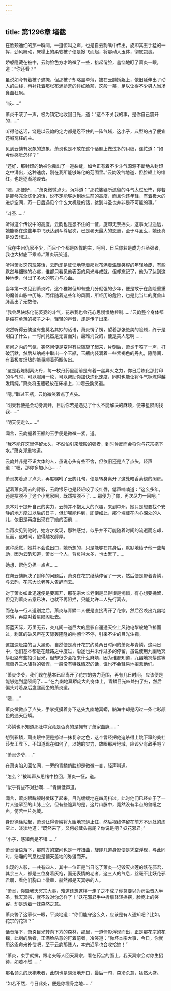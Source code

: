 ```yaml
---
---
---
```

title: 第1296章 堵截
---



在脸颊通红的那一瞬间，一道惊叫之声，也是自云韵嘴中传出，旋即其玉手猛的一挥，劲风舞动，床榻上的柔软被子便是掀飞而起，将那动人玉体，彻底包裹。

娇躯隐藏在被中，云韵脸色方才略微了一些，抬起俏脸，羞恼地盯了萧炎一眼，道：“你还看？”

虽说如今有着被子遮掩，但那被子却略显单薄，披在云韵娇躯上，依旧延伸出了动人的曲线，再衬托着那张布满娇羞的绯红脸颊，这般一幕，足以让得不少男人当场鼻血狂飙。

“咳……”

萧炎干咳了一声，极为镇定地收回目光，道：“这个不关我的事，是你自己震开的……”

听得他这话，饶是以云韵的定力都是忍不住的一阵气堵，这小子，典型的占了便宜还喊冤枉的主。

见到云韵有发飙的迹象，萧炎也是不敢在这个话题上做过多的纠缠，连忙道：“如今你感觉怎样？”

“还好，那封印的确被你撕出了一道裂缝，如今正有着不少斗气源源不断地从封印之中涌出，这种速度，刚在我所能够炼化的范围里。”云韵没气地道，但脸颊上的绯红，也是逐渐地淡去。

“嗯，那便好……”萧炎微微点头，沉吟道：“那花婆婆所遗留的斗气太过恐怖，你若是能够完全炼化的话，说不定能够达到她生前的高度，而且你还年轻，有着极大的进步空间，万一日后遇见个什么大机缘的话，达到斗圣也并非是不可能的事。”

“斗圣……”

听得这个传说中的高度，云韵也是忍不住的一怔，旋即无奈摇头，这事太过遥远，她能够在这些年中飞跃达到斗尊层次，已是老天最大的恩惠，至于斗圣么，她还真是没去想过。

“我在中州仇家不少，而且个个都是凶悍的主，呵呵，日后你若是成为斗圣强者，我也大树底下乘凉。”萧炎玩笑道。

听得萧炎这句玩笑话，云韵却是怔怔地望着那张布满着温暖笑容的年轻脸庞，有些默然与细微的心疼，谁都只看见他表面的风光与成就，但却忘记了，他为了达到这种地步，付出了多大的努力与心血。

当年第一次见到萧炎时，这个稚嫩但却有些几分倔强的少年，便是敢于在危险重重的魔兽山脉中历练，而伴随着这些年的风雨，所经历的危险，也是比当年的魔兽山脉高出了无数倍。

“我会尽快炼化花婆婆的斗气，花宗我也会花心思慢慢地控制……”云韵整个身体都是缩在单薄的被子之中，轻轻的声音，却是传了出来。

突然听得云韵这有些莫名其妙的话语，萧炎愣了愣，望着那张绝美的脸颊，终于是明白了什么，一时间竟然是无言而对，最难消受的，便是美人恩啊……

房间之内的气氛，突然间便是变得有些旖旎了起来，片刻后，萧炎干咳了一声，打破沉默，然后从纳戒中取出一个玉瓶，玉瓶内装满着一些紫褐色的丹丸，隐隐间，有着极度炽热的能量顺着药瓶传出。

“这是我炼制离火丹，每一枚丹药里面前是有着一丝异火之力，你日后炼化那封印的斗气时，可以服用一枚，可以帮助你加快炼化速度，同时也能让将斗气锤炼得越发精纯。”萧炎将玉瓶轻放在床榻上，冲着云韵笑道。

“嗯。”取过玉瓶，云韵微笑着点了点头。

“明天我便是会动身离开，日后你若是遇见了什么不能解决的麻烦，便来星陨阁找我……”

“明天便走么……”

闻言，云韵握着玉瓶的玉手便是微微一紧，道。

“我不能在这里停留太久，不然怕引来魂殿的强者，到时候反而会将你与花宗拖下水。”萧炎郑重地道。

云韵并非是不识大体的人，虽说心头有些不舍，但依旧还是点了点头，轻声道：“嗯，那你多加小心……”

萧炎笑着点了点头，再度嘱咐了云韵几句，便是转身离开了这处暗香萦绕的闺房。

望着萧炎离去的背影，云韵银牙也是轻轻咬了咬红唇，低声喃喃道：“这么多年，还是摆脱不了这个小冤家啊，既然摆脱不了……那便为了你，再次尽力一回吧。”

原本对于提升自己的实力，云韵并不抱太大的兴趣，来到中州，她只是想要找个安静的地方度过以后的日子，但却哪能料到，即便如此，那个埋藏在内心深处的人儿，依旧是再度出现在了她的面前……

当再次见到他时，她方才发现，那种感觉，似乎并不可能随着时间的流逝而忘却，反而，这时间，酿得越发醇厚。

这种感觉，她并不会说出口，她所想的，只是能够在其身后，默默地给予他一些帮助，因为云韵知道，萧炎一个人，背负得太多，也太累了……

她想，帮他分担一点点……

在帮云韵解决了封印的问题后，萧炎在花宗继续停留了一天，然后便是带着青鳞，与云韵，花宗大长老等人告辞而去。

对于萧炎如此迅速便是要离开，那花宗大长老倒是显得很是惋惜，有心想要挽留，但见到萧炎去意已决，也就不再阻拦，只能允许二人先行离去。

而在与一行人道别之后，萧炎与青鳞二人便是直接离开了花宗，然后召唤出九幽地冥蟒，再度对着星陨阁赶去。

蔚蓝天际，万里无云，突兀间一道巨大的黑影自遥遥天空上风驰电掣般地飞掠而过，刺耳的破风声在天际轰隆隆的响彻个不停，引来不少的目光注视。

这加速赶路的巨大黑影，自然便是离开花宗约莫两日时间的萧炎与青鳞，这两日中，他们基本都是在赶路之中度过，沿途也并未作过多的停留，虽说使用九幽地冥蟒赶路有些招引目光，但却很少会招来什么麻烦，因为谁都知道，九幽地冥蟒这等魔兽界三大族群的强悍，一般没有特殊情况的话，谁也不会轻易地招惹他们。

“萧炎少爷，我们现在基本已经离开了花宗的势力范围，再有几日时间，应该便是能够达到星陨阁了……”在九幽地冥蟒庞大的身体上，青鳞目光四处扫了扫，然后偏头对着身后盘腿而坐的萧炎道。

“嗯……”

萧炎微微点了点头，手掌抚摸着身下这头九幽地冥蟒，脑海中却是闪过一条七彩颜色的通天巨蟒。

“彩鳞也不知道那肚中究竟是否真的是拥有了萧家血脉……”

想到彩鳞，萧炎眼中便是掠过一抹复杂之色，这个曾经把他追杀得上跳下窜的美杜莎女王陛下，不知道现在如何了，以她的实力，放眼那片地域，应该少有敌手吧？

“萧炎少爷……”

在萧炎陷入回忆间，一旁的青鳞俏脸却是微微一变，轻声叫道。

“怎么？”被叫声从思绪中拉回，萧炎一怔，道。

“似乎有些不对劲啊……”青鳞低声道。

闻言，萧炎眼眸顿时微眯了起来，目光缓缓地在四周扫过，此时他们已经处于了一片人迹罕至的山脉上空，但有些诡异的是，这片山脉中，竟然没有半点的兽吼之声，仿若一片死域。

身形徐徐站起，萧炎让得青鳞将九幽地冥蟒止住，然后视线停留在前方不远处的虚空上，淡淡地道：“既然来了，又何必藏头露尾？你说是吧？妖花邪君。”

“小子，感知倒是不错……”

萧炎话语落下，那前方的空间也是一阵扭曲，旋即几道身影便是凭空浮现，与此同时，浩瀚的气息也是铺天盖地的弥漫而开。

出现的人影，一共有四人，其中一位正是当日吃了萧炎一记毁灭火莲的妖花邪君，其余三人，都是三位身着灰袍，面无表情的老者，这三人的气息，丝毫不比妖花邪君弱，看他们胸口上徽章，赫然都是天冥宗的人。

“萧炎，你毁我天冥宗大事，难道还想这样一走了之不成？你莫要以为药尘晋入半圣，我天冥宗，就不敢对你怎样了！”妖花邪君手中折扇轻轻摇摆，脸庞上的笑容，却是透着一抹森然之意。

萧炎瞥了这家伙一眼，平淡地道：“你们能守这么久，应该是有人通知吧？比如，花宗的花锦？”

话音落下，萧炎目光转向下方的森林，那里，一道倩影浮现而出，正是那花宗的花锦，此刻的后者，正满脸杀意的盯着前者，冷笑道：“你坏本宗大事，今日，你就用这条命来补偿吧，至于云韵那贱人，本宗迟早也会收拾她！”

“萧炎，束手就擒，跟老夫等人回天冥宗，看在药尘的面上，我天冥宗会对你生招待，如若不然……”

那名领头的灰袍老者，此刻也是淡淡地开口，最后一句，森冷杀意，猛然大盛。

“如若不然，今日此处，便是你埋骨之地……”